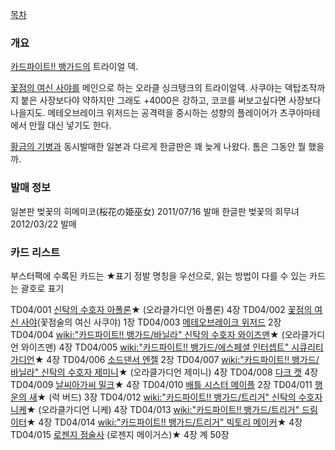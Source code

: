 [[목차]]

=== 개요 ===
[[카드파이트!! 뱅가드]]의 트라이얼 덱.

[[꽃점의 여신 사야]]를 메인으로 하는 오라클 싱크탱크의 트라이얼덱. 사쿠야는 덱탑조작까지 붙은 사장보다야 약하지만 그래도 +4000은 강하고, 코코를 써보고싶다면 사장보다 나을지도. 메테오브레이크 위저드는 공격력을 중시하는 성향의 플레이어가 츠쿠아마테에서 만월 대신 넣기도 한다.

[[황금의 기병]]과 동시발매한 일본과 다르게 한글판은 꽤 늦게 나왔다. 톰은 그동안 뭘 했을까.

=== 발매 정보 ===
일본판 벚꽃의 히메미코(桜花の姫巫女) 2011/07/16 발매
한글판 벚꽃의 희무녀 2012/03/22 발매

=== 카드 리스트 ===
부스터팩에 수록된 카드는 ★표기
정발 명칭을 우선으로, 읽는 방법이 다를 수 있는 카드는 괄호로 표기

TD04/001 [[신탁의 수호자 아폴론]]★ (오라클가디언 아폴론) 4장
TD04/002 [[꽃점의 여신 사야]](꽃점술의 여신 사쿠야) 1장
TD04/003 [[메테오브레이크 위저드]] 2장
TD04/004 [[wiki:"카드파이트!! 뱅가드/바닐라" 신탁의 수호자 와이즈맨]]★ (오라클가디언 와이즈맨) 4장
TD04/005 [[wiki:"카드파이트!! 뱅가드/에스페셜 인터셉트" 시큐리티 가디언]]★ 4장
TD04/006 [[소드댄서 엔젤]] 2장
TD04/007 [[wiki:"카드파이트!! 뱅가드/바닐라" 신탁의 수호자 제미니]]★ (오라클가디언 제미니) 4장
TD04/008 [[다크 캣]] 4장
TD04/009 [[날씨아가씨 밀크]]★ 4장
TD04/010 [[배틀 시스터 메이플]] 2장
TD04/011 [[행운의 새]]★ (럭 버드) 3장
TD04/012 [[wiki:"카드파이트!! 뱅가드/트리거" 신탁의 수호자 니케]]★ (오라클가디언 니케) 4장
TD04/013 [[wiki:"카드파이트!! 뱅가드/트리거" 드림 이터]]★ 4장
TD04/014 [[wiki:"카드파이트!! 뱅가드/트리거" 빅토리 메이커]]★ 4장
TD04/015 [[로젠지 점술사]] (로젠지 메이거스)★ 4장
계 50장
